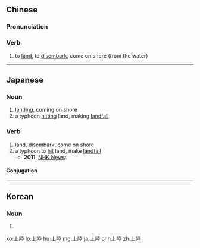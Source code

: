 {{also|上陆}}
==Chinese==
{{zh-forms|s=上陆}}

===Pronunciation===
{{zh-pron
|m=shànglù
|c=soeng5 luk6
|h=pfs=sông-liu̍k
|mn=xm,tw:chiūⁿ-lio̍k/zz:chiōⁿ-lio̍k/qz:chiǔⁿ-lio̍k
|cat=v
}}

===Verb===
{{zh-verb}}

# to [[land]], to [[disembark]], come on shore (from the water)

----

==Japanese==
{{ja-kanjitab|じょう|りく|yomi=on}}

===Noun===
{{ja-noun|じょうりく}}

# [[landing]], coming on shore
# a typhoon [[hitting]] land, making [[landfall]]

===Verb===
{{ja-verb-suru|じょうりく}}

# [[land]], [[disembark]], come on shore
# a typhoon to [[hit]] land, make [[landfall]]
#* '''2011''', [http://web.archive.org/20110924091936/www3.nhk.or.jp/news/html/20110921/t10015734451000.html NHK News]:
#*: {{ja-usex|台風はこれから夕方にかけて東海から関東に接近し、'''上陸'''する見込みです。|たいふう は これ から ゆうがた に かけて とうかい から かんとう に せっきん し、 '''じょうりく''' する みこみ です。|The typhoon will approach Tōkai to Kantō and is expected to make landfall in evening.}}

====Conjugation====
{{ja-suru|じょうりく}}

----

==Korean==
{{ko-hanjatab}}

===Noun===
{{ko-noun|hangeul=상륙}}

# {{hanja form of|상륙|landing}}

[[ko:上陸]]
[[lo:上陸]]
[[hu:上陸]]
[[mg:上陸]]
[[ja:上陸]]
[[chr:上陸]]
[[zh:上陸]]